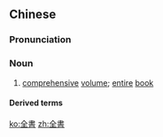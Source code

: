 {{also|全书}}
==Chinese==
{{zh-forms|s=全书}}

===Pronunciation===
{{zh-pron
|m=quánshū
|c=cyun4 syu1
|h=pfs=chhiòn-sû
|mn=choân-su
|w=3xxi sr
|cat=n
}}

===Noun===
{{zh-noun}}

# [[comprehensive]] [[volume]]; [[entire]] [[book]]

====Derived terms====
{{zh-der|二程全書|六法全書|四庫全書|大英百科全書|新約全書|景岳全書|百子全書|百科全書|百科全書派|舊約全書}}

[[ko:全書]]
[[zh:全書]]